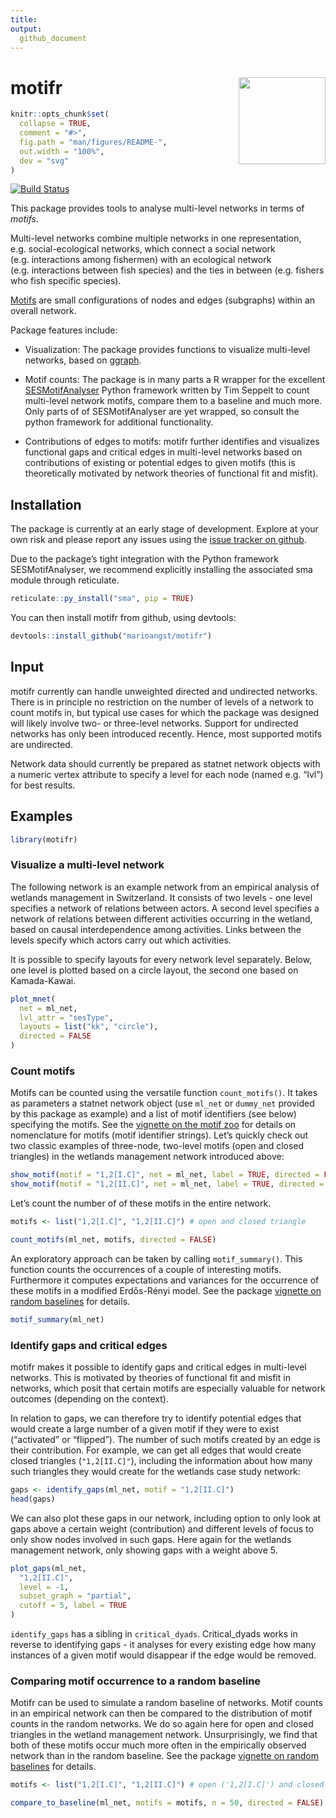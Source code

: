 ```yaml
---
title: 
output: 
  github_document
---
```


# motifr <a href='https://marioangst.github.io/motifr/'><img src='man/figures/logo.svg' align="right" height="139" /></a>

<!-- README.md is generated from README.Rmd. Please edit that file -->

```r
knitr::opts_chunk$set(
  collapse = TRUE,
  comment = "#>",
  fig.path = "man/figures/README-",
  out.width = "100%",
  dev = "svg"
)
```

<!-- badges: start -->
[![Build Status](https://travis-ci.org/marioangst/motifr.svg?branch=master)](https://travis-ci.org/marioangst/motifr)
<!-- badges: end -->

This package provides tools to analyse multi-level networks in terms of _motifs_. 

Multi-level networks combine multiple networks in one representation, e.g. social-ecological networks, which connect a social network (e.g. interactions among fishermen) with an ecological network (e.g. interactions between fish species) and the ties in between (e.g. fishers who fish specific species).

[Motifs](https://en.wikipedia.org/wiki/Network_motif) are small configurations of nodes and edges (subgraphs) within an overall network.

Package features include:

  - Visualization: The package provides functions to visualize multi-level networks, based on [ggraph](https://github.com/thomasp85/ggraph).
  
  - Motif counts: The package is in many parts a R wrapper for the excellent [SESMotifAnalyser](https://gitlab.com/t.seppelt/sesmotifanalyser) Python framework written by Tim Seppelt to count multi-level network motifs, compare them to a baseline and much more. Only parts of of SESMotifAnalyser are yet wrapped, so consult the python framework for additional functionality. 
  
- Contributions of edges to motifs: motifr further identifies and visualizes functional gaps and critical edges in multi-level networks based on contributions of existing or potential edges to given motifs (this is theoretically motivated by network theories of functional fit and misfit).


## Installation

The package is currently at an early stage of development. Explore at your own risk and please report any issues using the [issue tracker on github](https://github.com/marioangst/motifr/issues).

Due to the package’s tight integration with the Python framework SESMotifAnalyser, we recommend explicitly installing the associated sma module through reticulate.

```r
reticulate::py_install("sma", pip = TRUE)
```

You can then install motifr from github, using devtools:

```r
devtools::install_github("marioangst/motifr")
```

## Input

motifr currently can handle unweighted directed and undirected networks. There is in principle no restriction on the number of levels of a network to count motifs in, but typical use cases for which the package was designed will likely involve two- or three-level networks.
Support for undirected networks has only been introduced recently. Hence, most supported motifs are undirected.

Network data should currently be prepared as statnet network objects with a numeric vertex attribute to specify a level for each node (named e.g. "lvl") for best results.

## Examples


```r
library(motifr)
```

### Visualize a multi-level network

The following network is an example network from an empirical analysis of wetlands management in Switzerland. It consists of two levels - one level specifies a network of relations between actors. A second level specifies a network of relations between different activities occurring in the wetland, based on causal interdependence among activities. Links between the levels specify which actors carry out which activities.

It is possible to specify layouts for every network level separately. Below, one level is plotted based on a circle layout, the second one based on Kamada-Kawai.

```r
plot_mnet(
  net = ml_net,
  lvl_attr = "sesType",
  layouts = list("kk", "circle"),
  directed = FALSE
)
```

### Count motifs

Motifs can be counted using the versatile function ``count_motifs()``. It takes as parameters a statnet network object (use ``ml_net`` or ``dummy_net`` provided by this package as example) and a list of motif identifiers (see below) specifying the motifs. See the [vignette on the motif zoo](https://marioangst.github.io/motifr/articles/motif_zoo.html) for details on nomenclature for motifs (motif identifier strings). Let's quickly check out two classic examples of three-node, two-level motifs (open and closed triangles) in the wetlands management network introduced above:

```r
show_motif(motif = "1,2[I.C]", net = ml_net, label = TRUE, directed = FALSE) # open ('1,2[I.C]') triangle
show_motif(motif = "1,2[II.C]", net = ml_net, label = TRUE, directed = FALSE) # closed ('1,2[II.C]') triangle
```


Let's count the number of of these motifs in the entire network.

```r
motifs <- list("1,2[I.C]", "1,2[II.C]") # open and closed triangle

count_motifs(ml_net, motifs, directed = FALSE)
```

An exploratory approach can be taken by calling ``motif_summary()``. This function counts the occurrences of a couple of interesting motifs. Furthermore it computes expectations and variances for the occurrence of these motifs in a modified Erdős-Rényi model. See the package [vignette on random baselines](https://marioangst.github.io/motifr/articles/random_baselines.html) for details.

```r
motif_summary(ml_net)
```

### Identify gaps and critical edges

motifr makes it possible to identify gaps and critical edges in multi-level networks. This is motivated by theories of functional fit and misfit in networks, which posit that certain motifs are especially valuable for network outcomes (depending on the context). 

In relation to gaps, we can therefore try to identify potential edges that would create a large number of a given motif if they were to exist ("activated" or "flipped"). The number of such motifs created by an edge is their contribution. For example, we can get all edges that would create closed triangles (``"1,2[II.C]"``), including the information about how many such triangles they would create for the wetlands case study network:

```r
gaps <- identify_gaps(ml_net, motif = "1,2[II.C]")
head(gaps)
```

We can also plot these gaps in our network, including option to only look at gaps above a certain weight (contribution) and different levels of focus to only show nodes involved in such gaps. Here again for the wetlands management network, only showing gaps with a weight above 5.

```r
plot_gaps(ml_net,
  "1,2[II.C]",
  level = -1,
  subset_graph = "partial",
  cutoff = 5, label = TRUE
)
```

``identify_gaps`` has a sibling in ``critical_dyads``. Critical_dyads works in reverse to identifying gaps - it analyses for every existing edge how many instances of a given motif would disappear if the edge would be removed.

### Comparing motif occurrence to a random baseline

Motifr can be used to simulate a random baseline of networks. Motif counts in an empirical network can then be compared to the distribution of motif counts in the random networks. We do so again here for open and closed triangles in the wetland management network. Unsurprisingly, we find that both of these motifs occur much more often in the empirically observed network than in the random baseline. See the package [vignette on random baselines](vignettes/random_baselines.Rmd) for details.

```r
motifs <- list("1,2[I.C]", "1,2[II.C]") # open ('1,2[I.C]') and closed ('1,2[II.C]') triangles

compare_to_baseline(ml_net, motifs = motifs, n = 50, directed = FALSE)
```
